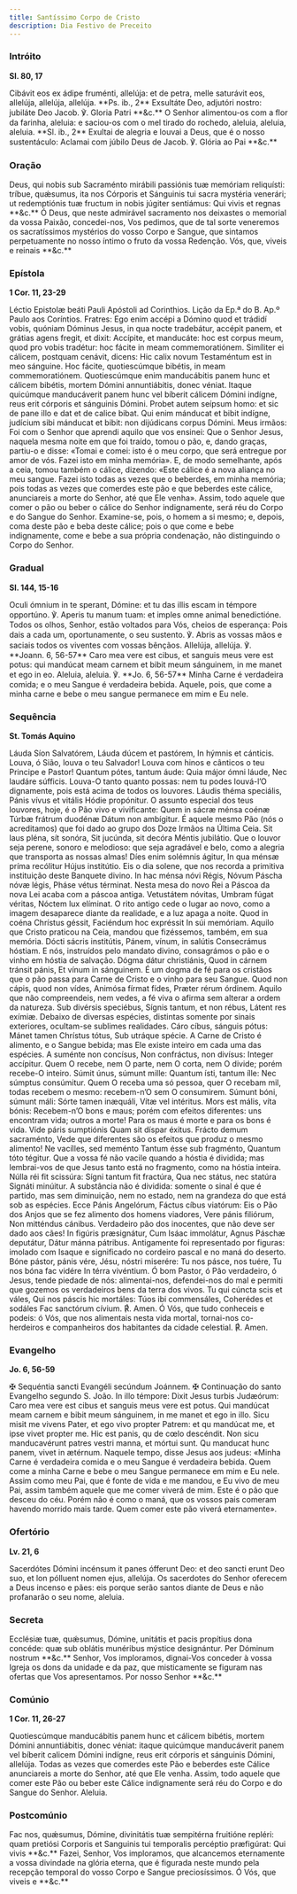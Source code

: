 ```yaml
---
title: Santíssimo Corpo de Cristo
description: Dia Festivo de Preceito
---
```


### Intróito

**Sl. 80, 17**

<div class="grid grid-cols-2 gap-5">
  <span class="text-justify">
    Cibávit eos ex ádipe fruménti, allelúja: et de petra, melle saturávit eos,
    allelúja, allelúja, allelúja. **Ps. ib., 2** Exsultáte Deo, adjutóri nostro:
    jubiláte Deo Jacob. ℣. Gloria Patri **&c.**
  </span>
  <span class="text-justify">
    O Senhor alimentou-os com a flor da farinha, aleluia: e saciou-os com o mel
    tirado do rochedo, aleluia, aleluia, aleluia. **Sl. ib., 2** Exultai de
    alegria e louvai a Deus, que é o nosso sustentáculo: Aclamai com júbilo Deus
    de Jacob. ℣. Glória ao Pai **&c.**
  </span>
</div>

### Oração

<div class="grid grid-cols-2 gap-5">
  <span class="text-justify">
    Deus, qui nobis sub Sacraménto mirábili passiónis tuæ memóriam reliquísti:
    tríbue, quǽsumus, ita nos Córporis et Sánguinis tui sacra mystéria venerári;
    ut redemptiónis tuæ fructum in nobis júgiter sentiámus: Qui vivis et regnas
    **&c.**
  </span>
  <span class="text-justify">
    Ó Deus, que neste admirável sacramento nos deixastes o memorial da vossa
    Paixão, concedei-nos, Vos pedimos, que de tal sorte veneremos os
    sacratíssimos mystérios do vosso Corpo e Sangue, que sintamos perpetuamente
    no nosso íntimo o fruto da vossa Redenção. Vós, que, viveis e reinais
    **&c.**
  </span>
</div>

### Epístola

**1 Cor. 11, 23-29**

<div class="grid grid-cols-2 gap-5">
  <span class="text-justify">
    Léctio Epistolæ beáti Pauli Apóstoli ad Corinthios.
  </span>
  <span class="text-justify">
    Lição da Ep.ª do B. Ap.º Paulo aos Coríntios.
  </span>
  <span class="text-justify">
    Fratres: Ego enim accépi a Dómino quod et trádidí vobis, quóniam Dóminus
    Jesus, in qua nocte tradebátur, accépit panem, et grátias agens fregit, et
    dixit: Accípite, et manducáte: hoc est corpus meum, quod pro vobis tradétur:
    hoc fácite in meam commemoratiónem. Simíliter ei cálicem, postquam cenávit,
    dicens: Hic calix novum Testaméntum est in meo sánguine. Hoc fácite,
    quotiescúmque bibétis, in meam commemoratiónem. Quotiescúmque enim
    manducábitis panem hunc et cálicem bibétis, mortem Dómini annuntiábitis,
    donec véniat. Itaque quicúmque manducáverit panem hunc vel bíberit cálicem
    Dómini indígne, reus erit córporis et sánguinis Dómini. Probet autem seípsum
    homo: et sic de pane illo e dat et de calice bibat. Qui enim mánducat et
    bibit indígne, judícium sibi mánducat et bibit: non dijúdicans corpus
    Dómini.
  </span>
  <span class="text-justify">
    Meus irmãos: Foi com o Senhor que aprendi aquilo que vos ensinei: Que o
    Senhor Jesus, naquela mesma noite em que foi traído, tomou o pão, e, dando
    graças, partiu-o e disse: «Tomai e comei: isto é o meu corpo, que será
    entregue por amor de vós. Fazei isto em minha memória». E, de modo
    semelhante, após a ceia, tomou também o cálice, dizendo: «Este cálice é a
    nova aliança no meu sangue. Fazei isto todas as vezes que o beberdes, em
    minha memória; pois todas as vezes que comerdes este pão e que beberdes este
    cálice, anunciareis a morte do Senhor, até que Ele venha». Assim, todo
    aquele que comer o pão ou beber o cálice do Senhor indignamente, será réu do
    Corpo e do Sangue do Senhor. Examine-se, pois, o homem a si mesmo; e,
    depois, coma deste pão e beba deste cálice; pois o que come e bebe
    indignamente, come e bebe a sua própria condenação, não distinguindo o Corpo
    do Senhor.
  </span>
</div>

### Gradual

**Sl. 144, 15-16**

<div class="grid grid-cols-2 gap-5">
  <span class="text-justify">
    Oculi ómnium in te sperant, Dómine: et tu das illis escam in témpore
    opportúno. ℣. Aperis tu manum tuam: et imples omne animal benedictióne.
  </span>
  <span class="text-justify">
    Todos os olhos, Senhor, estão voltados para Vós, cheios de esperança: Pois
    dais a cada um, oportunamente, o seu sustento. ℣. Abris as vossas mãos e
    saciais todos os viventes com vossas bênçãos.
  </span>
  <span class="text-justify">
    Allelúja, allelúja. ℣. **Joann. 6, 56-57** Caro mea vere est cibus, et
    sanguis meus vere est potus: qui mandúcat meam carnem et bibit meum
    sánguinem, in me manet et ego in eo.
  </span>
  <span class="text-justify">
    Aleluia, aleluia. ℣. **Jo. 6, 56-57** Minha Carne é verdadeira comida; e o
    meu Sangue é verdadeira bebida. Aquele, pois, que come a minha carne e bebe
    o meu sangue permanece em mim e Eu nele.
  </span>
</div>

### Sequência

**St. Tomás Aquino**

<div class="grid grid-cols-2 gap-5">
  <span class="text-justify">
    Láuda Síon Salvatórem, Láuda dúcem et pastórem, In hýmnis et cánticis.
  </span>
  <span class="text-justify">
    Louva, ó Sião, louva o teu Salvador! Louva com hinos e cânticos o teu
    Principe e Pastor!
  </span>
  <span class="text-justify">
    Quantum pótes, tantum áude: Quia májor ómni láude, Nec laudáre súfficis.
  </span>
  <span class="text-justify">
    Louva-O tanto quanto possas: nem tu podes louvá-l’O dignamente, pois está
    acima de todos os louvores.
  </span>
  <span class="text-justify">
    Láudis théma speciális, Pánis vívus et vitális Hódie propónitur.
  </span>
  <span class="text-justify">
    O assunto especial dos teus louvores, hoje, é o Pão vivo e vivificante:
  </span>
  <span class="text-justify">
    Quem in sácræ ménsa coénæ Túrbæ frátrum duodénæ Dátum non ambígitur.
  </span>
  <span class="text-justify">
    É aquele mesmo Pão (nós o acreditamos) que foi dado ao grupo dos Doze Irmãos
    na Última Ceia.
  </span>
  <span class="text-justify">
    Sit laus pléna, sít sonóra, Sit jucúnda, sit decóra Méntis jubilátio.
  </span>
  <span class="text-justify">
    Que o louvor seja perene, sonoro e melodioso: que seja agradável e belo,
    como a alegria que transporta as nossas almas!
  </span>
  <span class="text-justify">
    Díes enim solémnis ágitur, In qua ménsæ príma recólitur Hújus institútio.
  </span>
  <span class="text-justify">
    Eis o dia solene, que nos recorda a primitiva instituição deste Banquete
    divino.
  </span>
  <span class="text-justify">
    In hac ménsa nóvi Régis, Nóvum Páscha nóvæ légis, Pháse vétus términat.
  </span>
  <span class="text-justify">
    Nesta mesa do novo Rei a Páscoa da nova Lei acaba com a páscoa antiga.
  </span>
  <span class="text-justify">
    Vetustátem nóvitas, Umbram fúgat véritas, Nóctem lux elíminat.
  </span>
  <span class="text-justify">
    O rito antigo cede o lugar ao novo, como a imagem desaparece diante da
    realidade, e a luz apaga a noite.
  </span>
  <span class="text-justify">
    Quod in coéna Chrístus géssit, Faciéndum hoc expréssit In súi memóriam.
  </span>
  <span class="text-justify">
    Aquilo que Cristo praticou na Ceia, mandou que fizéssemos, também, em sua
    memória.
  </span>
  <span class="text-justify">
    Dócti sácris institútis, Pánem, vínum, in salútis Consecrámus hóstiam.
  </span>
  <span class="text-justify">
    E nós, instruídos pelo mandato divino, consagrámos o pão e o vinho em hóstia
    de salvação.
  </span>
  <span class="text-justify">
    Dógma dátur christiánis, Quod in cárnem tránsit pánis, Et vínum in
    sánguinem.
  </span>
  <span class="text-justify">
    É um dogma de fé para os cristãos que o pão passa para Carne de Cristo e o
    vinho para seu Sangue.
  </span>
  <span class="text-justify">
    Quod non cápis, quod non vídes, Animósa fírmat fídes, Præter rérum órdinem.
  </span>
  <span class="text-justify">
    Aquilo que não compreendeis, nem vedes, a fé viva o afirma sem alterar a
    ordem da natureza.
  </span>
  <span class="text-justify">
    Sub divérsis speciébus, Sígnis tantum, et non rébus, Látent res exímiæ.
  </span>
  <span class="text-justify">
    Debaixo de diversas espécies, distintas somente por sinais exteriores,
    ocultam-se sublimes realidades.
  </span>
  <span class="text-justify">
    Cáro cíbus, sánguis pótus: Mánet tamen Chrístus tótus, Sub utráque spécie.
  </span>
  <span class="text-justify">
    A Carne de Cristo é alimento, e o Sangue bebida; mas Ele existe inteiro em
    cada uma das espécies.
  </span>
  <span class="text-justify">
    A suménte non concísus, Non confráctus, non divísus: Integer accípitur.
  </span>
  <span class="text-justify">
    Quem O recebe, nem O parte, nem O corta, nem O divide; porém recebe-O
    inteiro.
  </span>
  <span class="text-justify">
    Súmit únus, súmunt mille: Quantum ísti, tantum ílle: Nec súmptus consúmitur.
  </span>
  <span class="text-justify">
    Quem O receba uma só pessoa, quer O recebam mil, todas recebem o mesmo:
    recebem-n’O sem O consumirem.
  </span>
  <span class="text-justify">
    Súmunt bóni, súmunt máli: Sórte tamen inæquáli, Vítæ vel intéritus. Mors est
    mális, víta bónis:
  </span>
  <span class="text-justify">
    Recebem-n’O bons e maus; porém com efeitos diferentes: uns encontram vida;
    outros a morte! Para os maus é morte e para os bons é vida.
  </span>
  <span class="text-justify">
    Víde páris sumptiónis Quam sit díspar éxitus. Frácto demum sacraménto,
  </span>
  <span class="text-justify">
    Vede que diferentes são os efeitos que produz o mesmo alimento!
  </span>
  <span class="text-justify">
    Ne vacílles, sed meménto Tantum ésse sub fragménto, Quantum tóto tégitur.
  </span>
  <span class="text-justify">
    Que a vossa fé não vacile quando a hóstia é dividida; mas lembrai-vos de que
    Jesus tanto está no fragmento, como na hóstia inteira.
  </span>
  <span class="text-justify">
    Núlla réi fit scissúra: Sígni tantum fit fractúra, Qua nec státus, nec
    statúra Signáti minúitur.
  </span>
  <span class="text-justify">
    A substância não é dividida: somente o sinal é que é partido, mas sem
    diminuição, nem no estado, nem na grandeza do que está sob as espécies.
  </span>
  <span class="text-justify">Ecce Pánis Angelórum, Fáctus cíbus viatórum:</span>
  <span class="text-justify">
    Eis o Pão dos Anjos que se fez alimento dos homens viadores,
  </span>
  <span class="text-justify">Vere pánis filiórum, Non mitténdus cánibus.</span>
  <span class="text-justify">
    Verdadeiro pão dos inocentes, que não deve ser dado aos cães!
  </span>
  <span class="text-justify">
    In figúris præsignátur, Cum Isáac immolátur, Agnus Páschæ deputátur, Dátur
    mánna pátribus.
  </span>
  <span class="text-justify">
    Antigamente foi representado por figuras: imolado com Isaque e significado
    no cordeiro pascal e no maná do deserto.
  </span>
  <span class="text-justify">
    Bóne pástor, pánis vére, Jésu, nóstri miserére: Tu nos pásce, nos tuére, Tu
    nos bóna fac vidére In térra vivéntium.
  </span>
  <span class="text-justify">
    Ó bom Pastor, ó Pão verdadeiro, ó Jesus, tende piedade de nós:
    alimentai-nos, defendei-nos do mal e permiti que gozemos os verdadeiros bens
    da terra dos vivos.
  </span>
  <span class="text-justify">
    Tu qui cúncta scis et váles, Qui nos páscis hic mortáles: Túos ibi
    commensáles, Coherédes et sodáles Fac sanctórum cívium.
    <span class="text-red-500">℟.</span> Amen.
  </span>
  <span class="text-justify">
    Ó Vós, que tudo conheceis e podeis: ó Vós, que nos alimentais nesta vida
    mortal, tornai-nos co-herdeiros e companheiros dos habitantes da cidade
    celestial. <span class="text-red-500">℟.</span> Amen.
  </span>
</div>

### Evangelho

**Jo. 6, 56-59**

<div class="grid grid-cols-2 gap-5">
  <span class="text-justify">
    <span class="text-red-500">✠</span> Sequéntia sancti Evangéli secúndum
    Joánnem.
  </span>
  <span class="text-justify">
    <span class="text-red-500">✠</span> Continuação do santo Evangelho segundo
    S. João.
  </span>
  <span class="text-justify">
    In illo témpore: Dixit Jesus turbis Judæórum: Caro mea vere est cibus et
    sanguis meus vere est potus. Qui mandúcat meam carnem e bibit meum
    sánguinem, in me manet et ego in illo. Sicu misit me vivens Pater, et ego
    vivo propter Patrem: et qu mandúcat me, et ipse vivet propter me. Hic est
    panis, qu de cœlo descéndit. Non sicu manducavérunt patres vestri manna, et
    mórtui sunt. Qu manducat hunc panem, vivet in ætérnum.
  </span>
  <span class="text-justify">
    Naquele tempo, disse Jesus aos judeus: «Minha Carne é verdadeira comida e o
    meu Sangue é verdadeira bebida. Quem come a minha Carne e bebe o meu Sangue
    permanece em mim e Eu nele. Assim como meu Pai, que é fonte de vida e me
    mandou, e Eu vivo de meu Pai, assim também aquele que me comer viverá de
    mim. Este é o pão que desceu do céu. Porém não é como o maná, que os vossos
    pais comeram havendo morrido mais tarde. Quem comer este pão viverá
    eternamente».
  </span>
</div>

### Ofertório

**Lv. 21, 6**

<div class="grid grid-cols-2 gap-5">
  <span class="text-justify">
    Sacerdótes Dómini incénsum it panes ófferunt Deo: et deo sancti erunt Deo
    suo, et lon pólluent nomen ejus, allelúja.
  </span>
  <span class="text-justify">
    Os sacerdotes do Senhor oferecem a Deus incenso e pães: eis porque serão
    santos diante de Deus e não profanarão o seu nome, aleluia.
  </span>
</div>

### Secreta

<div class="grid grid-cols-2 gap-5">
  <span class="text-justify">
    Ecclésiæ tuæ, quǽsumus, Dómine, unitátis et pacis propítius dona concéde:
    quæ sub oblátis munéribus mýstice designántur. Per Dóminum nostrum **&c.**
  </span>
  <span class="text-justify">
    Senhor, Vos imploramos, dignai-Vos conceder à vossa Igreja os dons da
    unidade e da paz, que misticamente se figuram nas ofertas que Vos
    apresentamos. Por nosso Senhor **&c.**
  </span>
</div>

### Comúnio

**1 Cor. 11, 26-27**

<div class="grid grid-cols-2 gap-5">
  <span class="text-justify">
    Quotiescúmque manducábitis panem hunc et cálicem bibétis, mortem Dómini
    annuntiábitis, donec véniat: itaque quicúmque manducáverit panem vel bíberit
    calicem Dómini indígne, reus erit córporis et sánguinis Dómini, allelúja.
  </span>
  <span class="text-justify">
    Todas as vezes que comerdes este Pão e beberdes este Cálice anunciareis a
    morte do Senhor, até que Ele venha. Assim, todo aquele que comer este Pão ou
    beber este Cálice indignamente será réu do Corpo e do Sangue do Senhor.
    Aleluia.
  </span>
</div>

### Postcomúnio

<div class="grid grid-cols-2 gap-5">
  <span class="text-justify">
    Fac nos, quǽsumus, Dómine, divinitátis tuæ sempitérna fruitióne repléri:
    quam pretiósi Corporis et Sanguinis tui temporalis percéptio præfigúrat: Qui
    vivis **&c.**
  </span>
  <span class="text-justify">
    Fazei, Senhor, Vos imploramos, que alcancemos eternamente a vossa divindade
    na glória eterna, que é figurada neste mundo pela recepção temporal do vosso
    Corpo e Sangue preciosíssimos. Ó Vós, que viveis e **&c.**
  </span>
</div>
